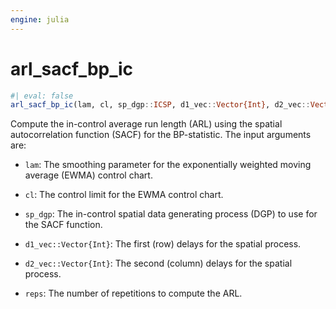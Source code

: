 ```yaml
---
engine: julia
---
```


# arl_sacf_bp_ic {#sec-doc}
    

::: {.callout-note appearance="simple" title="docblock" collapse=false}    


```julia
#| eval: false
arl_sacf_bp_ic(lam, cl, sp_dgp::ICSP, d1_vec::Vector{Int}, d2_vec::Vector{Int}, reps=10_000)

```

Compute the in-control average run length (ARL) using the spatial autocorrelation function (SACF) for the BP-statistic. The input arguments are:  
 
  * `lam`: The smoothing parameter for the exponentially weighted moving average
(EWMA) control chart.
 
  * `cl`: The control limit for the EWMA control chart.
  * `sp_dgp`: The in-control spatial data generating process (DGP) to use for the
SACF function.
 
  * `d1_vec::Vector{Int}`: The first (row) delays for the spatial process.
  * `d2_vec::Vector{Int}`: The second (column) delays for the spatial process.
  * `reps`: The number of repetitions to compute the ARL.


:::
    

